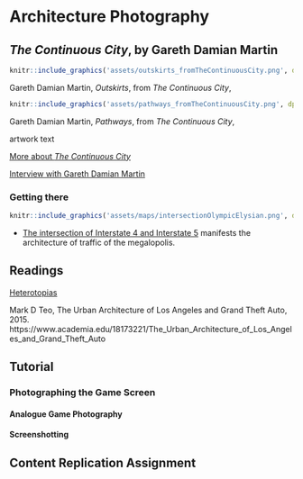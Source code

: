 # Architecture Photography

## _The Continuous City_, by Gareth Damian Martin {-}

```r
knitr::include_graphics('assets/outskirts_fromTheContinuousCity.png', dpi = NA)
```
Gareth Damian Martin, _Outskirts_, from _The Continuous City_, 

```r
knitr::include_graphics('assets/pathways_fromTheContinuousCity.png', dpi = NA)
```
Gareth Damian Martin, _Pathways_, from _The Continuous City_, 


artwork text

[More about _The Continuous City_](https://socks-studio.com/2019/10/13/gareth-damian-martin-postcards-from-the-continuous-city-2018/)

[Interview with Gareth Damian Martin](https://www.gamescenes.org/2018/04/interview-gareth-damian-martin-the-aesthetics-of-analogue-game-photography.html)


### Getting there {-}

```r
knitr::include_graphics('assets/maps/intersectionOlympicElysian.png', dpi = NA)
```
+ [The intersection of Interstate 4 and Interstate 5](https://grandtheftdata.com/landmarks/#951.507,-1144.265,4,atlas,name=trainyard_warehouse,Trainyard_Warehouse,_East_Los_Santos) manifests the architecture of traffic of the megalopolis.


## Readings {-}

[Heterotopias](https://www.heterotopiaszine.com/)

Mark D Teo, The Urban Architecture of Los Angeles and Grand Theft Auto, 2015. https://www.academia.edu/18173221/The_Urban_Architecture_of_Los_Angeles_and_Grand_Theft_Auto


## Tutorial {-}

### Photographing the Game Screen {-}

#### Analogue Game Photography {-}

#### Screenshotting {-}

## Content Replication Assignment {-}


